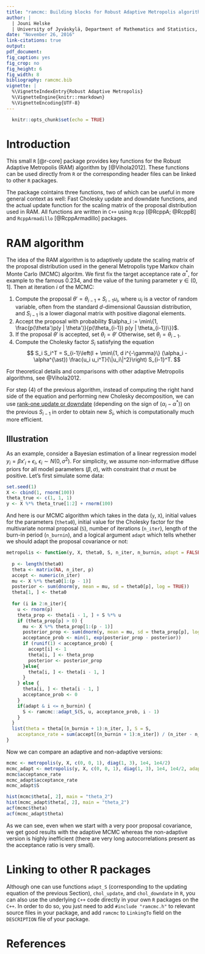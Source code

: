 ---
title: "ramcmc: Building blocks for Robust Adaptive Metropolis algorithm"
author: |
  | Jouni Helske
  | University of Jyväskylä, Department of Mathematics and Statistics, Finland
date: "November 26, 2016"
link-citations: true
output: 
pdf_document:
fig_caption: yes
fig_crop: no
fig_height: 6
fig_width: 8
bibliography: ramcmc.bib
vignette: |
  %\VignetteIndexEntry{Robust Adaptive Metropolis}
  %\VignetteEngine{knitr::rmarkdown}
  %\VignetteEncoding{UTF-8}
---
  
```{r setup, include=FALSE}
  knitr::opts_chunk$set(echo = TRUE)
```

# Introduction

This small `R` [@r-core] package provides key functions for the Robust Adaptive Metropolis (RAM) algorithm by [@Vihola2012]. These functions can be used directly from `R` or the corresponding header files can be linked to other `R` packages.

The package cointains three functions, two of which can be useful in more general context as well: Fast Cholesky update and downdate functions, and the actual update function for the scaling matrix of the proposal distribution used in RAM. All functions are written in `C++` using `Rcpp` [@RcppA; @RcppB] and `RcppArmadillo` [@RcppArmadillo] packages.

# RAM algorithm

The idea of the RAM algorithm is to adaptively update the scaling matrix of the proposal distribution used in the general Metropolis type Markov chain Monte Carlo (MCMC) algoritm. We first fix the target acceptance rate $\alpha^{\ast}$, for example to the famous 0.234, and the value of the tuning parameter $\gamma \in (0,1]$. Then at iteration $i$ of the MCMC:

(1) Compute the proposal $\theta' = \theta_{i-1} + S_{i-1} u_i$, where $u_i$ is a vector of random variable, often from the standard $d$-dimensional Gaussian distribution, and $S_{i-1}$ is a lower diagonal matrix with positive diagonal elements. 
(2) Accept the proposal with probability $\alpha_i := \min\{1, \frac{p(\theta')p(y | \theta')}{p(\theta_{i-1}) p(y | \theta_{i-1})\}}$.
(3) If the proposal $\theta'$ is accepted, set $\theta_i = \theta'$ Otherwise, set $\theta_i = \theta_{i-1}$.
(4) Compute the Cholesky factor $S_i$ satisfying the equation
$$
S_i S_i^T = S_{i-1}\left(I + \min\{1, d i^{-\gamma}\} (\alpha_i - \alpha^{\ast}) \frac{u_i u_i^T}{\|u_i\|^2}\right) S_{i-1}^T.
$$

For theoretical details and comparisons with other adaptive Metropolis algorithms, see @Vihola2012.

For step (4) of the previous algorithm, instead of computing the right hand side of the equation and performing new Cholesky decomposition, we can use [rank-one update or downdate](https://en.wikipedia.org/wiki/Cholesky_decomposition#Updating_the_decomposition) (depending on the sign of $(\alpha_i - \alpha^{\ast})$) on the previous $S_{i-1}$ in order to obtain new $S_i$, which is computationally much more efficient.

## Illustration

As an example, consider a Bayesian estimation of a linear regression model $y_i = \beta x'_i + \epsilon_i$, $\epsilon_i \sim N(0, \sigma^2)$.  For simplicity, we assume non-informative diffuse priors for all model parameters $(\beta, \sigma)$, with constraint that $\sigma$ must be positive. Let's first simulate some data:

```{r}

set.seed(1)
X <- cbind(1, rnorm(100))
theta_true <- c(1, 1, 1)
y <- X %*% theta_true[1:2] + rnorm(100)

```

And here is our MCMC algorithm which takes in the data (`y`, `X`), initial values for the parameters (`theta0`), initial value for the Cholesky factor for the multivariate normal proposal (`S`), number of iterations (`n_iter`), length of the burn-in period (`n_burnin`), and a logical argument `adapt` which tells whether we should adapt the proposal covariance or not:

```{r}
metropolis <- function(y, X, theta0, S, n_iter, n_burnin, adapt = FALSE) {
  
  p <- length(theta0)
  theta <- matrix(NA, n_iter, p)
  accept <- numeric(n_iter)
  mu <- X %*% theta0[1:(p - 1)]
  posterior <- sum(dnorm(y, mean = mu, sd = theta0[p], log = TRUE))
  theta[1, ] <- theta0
  
  for (i in 2:n_iter){
    u <- rnorm(p)
    theta_prop <- theta[i - 1, ] + S %*% u
    if (theta_prop[p] > 0) {
      mu <- X %*% theta_prop[1:(p - 1)]
      posterior_prop <- sum(dnorm(y, mean = mu, sd = theta_prop[p], log = TRUE))
      acceptance_prob <- min(1, exp(posterior_prop - posterior))
      if (runif(1) < acceptance_prob) {
        accept[i] <- 1
        theta[i, ] <- theta_prop
        posterior <- posterior_prop
      }else{
        theta[i, ] <- theta[i - 1, ]
      }
    } else {
      theta[i, ] <- theta[i - 1, ]
      acceptance_prob <- 0
    }
    if(adapt & i <= n_burnin) {
      S <- ramcmc::adapt_S(S, u, acceptance_prob, i - 1)
    }
  }
  list(theta = theta[(n_burnin + 1):n_iter, ], S = S,
    acceptance_rate = sum(accept[(n_burnin + 1):n_iter]) / (n_iter - n_burnin))
}
```

Now we can compare an adaptive and non-adaptive versions:
```{r}
mcmc <- metropolis(y, X, c(0, 0, 1), diag(1, 3), 1e4, 1e4/2)
mcmc_adapt <- metropolis(y, X, c(0, 0, 1), diag(1, 3), 1e4, 1e4/2, adapt = TRUE)
mcmc$acceptance_rate
mcmc_adapt$acceptance_rate
mcmc_adapt$S

hist(mcmc$theta[, 2], main = "theta_2")
hist(mcmc_adapt$theta[, 2], main = "theta_2")
acf(mcmc$theta)
acf(mcmc_adapt$theta)
```

As we can see, even when we start with a very poor proposal covariance, we get good results with the adaptive MCMC whereas the non-adaptive version is highly inefficient (there are very long autocorrelations present as the acceptance ratio is very small).


# Linking to other R packages

Although one can use functions `adapt_S` (corresponding to the updating equation of the previous Section), `chol_update`, and `chol_downdate` in `R`, you can also use the underlying `C++` code directly in your own `R` packages on the `C++`. In order to do so, you just need to add `#include "ramcmc.h"` to relevant source files in your package, and add `ramcmc` to `LinkingTo` field on the `DESCRIPTION` file of your package.


# References
